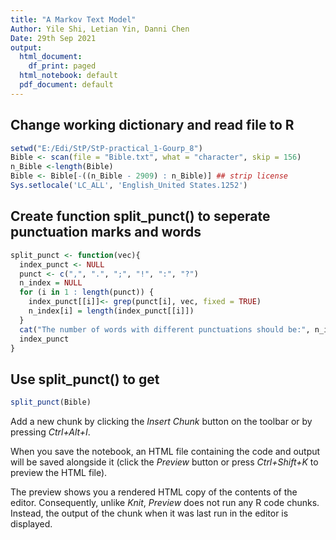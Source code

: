 ```yaml
---
title: "A Markov Text Model"
Author: Yile Shi, Letian Yin, Danni Chen
Date: 29th Sep 2021
output:
  html_document:
    df_print: paged
  html_notebook: default
  pdf_document: default
---
```


## Change working dictionary and read file to R
```r
setwd("E:/Edi/StP/StP-practical_1-Gourp_8")
Bible <- scan(file = "Bible.txt", what = "character", skip = 156)
n_Bible <-length(Bible)
Bible <- Bible[-((n_Bible - 2909) : n_Bible)] ## strip license
Sys.setlocale('LC_ALL', 'English_United States.1252')
```
## Create function split_punct() to seperate punctuation marks and words
```r
split_punct <- function(vec){
  index_punct <- NULL
  punct <- c(",", ".", ";", "!", ":", "?")
  n_index = NULL
  for (i in 1 : length(punct)) {
    index_punct[[i]]<- grep(punct[i], vec, fixed = TRUE)
    n_index[i] = length(index_punct[[i]])
  }
  cat("The number of words with different punctuations should be:", n_index, collapse = "\n")
  index_punct
}
```

## Use split_punct() to get 
```r
split_punct(Bible)
```








Add a new chunk by clicking the *Insert Chunk* button on the toolbar or by pressing *Ctrl+Alt+I*.

When you save the notebook, an HTML file containing the code and output will be saved alongside it (click the *Preview* button or press *Ctrl+Shift+K* to preview the HTML file).

The preview shows you a rendered HTML copy of the contents of the editor. Consequently, unlike *Knit*, *Preview* does not run any R code chunks. Instead, the output of the chunk when it was last run in the editor is displayed.

